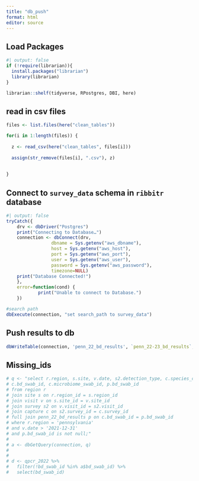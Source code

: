 ```yaml
---
title: "db_push"
format: html
editor: source
---
```


## Load Packages

```r
#| output: false
if (!require(librarian)){
  install.packages("librarian")
  library(librarian)
}

librarian::shelf(tidyverse, RPostgres, DBI, here)

```


## read in csv files
```r
files <- list.files(here("clean_tables"))

for(i in 1:length(files)) {
  
  z <- read_csv(here("clean_tables", files[i]))
  
  assign(str_remove(files[i], ".csv"), z)
  
  
}


```


## Connect to `survey_data` schema in `ribbitr` database
```r
#| output: false
tryCatch({
    drv <- dbDriver("Postgres")
    print("Connecting to Database…")
    connection <- dbConnect(drv,
                 dbname = Sys.getenv("aws_dbname"),
                 host = Sys.getenv("aws_host"),
                 port = Sys.getenv("aws_port"),
                 user = Sys.getenv("aws_user"),
                 password = Sys.getenv("aws_password"),
                 timezone=NULL)
    print("Database Connected!")
    },
    error=function(cond) {
            print("Unable to connect to Database.")
    })

#search path
dbExecute(connection, "set search_path to survey_data")

```

## Push results to db
```r

dbWriteTable(connection, 'penn_22_bd_results', `penn_22-23_bd_results`, overwrite=T)


```


## Missing_ids
```r
# q <- "select r.region, s.site, v.date, s2.detection_type, c.species_capture,
# c.bd_swab_id, c.microbiome_swab_id, p.bd_swab_id
# from region r
# join site s on r.region_id = s.region_id 
# join visit v on s.site_id = v.site_id 
# join survey s2 on v.visit_id = s2.visit_id 
# join capture c on s2.survey_id = c.survey_id 
# full join penn_22_bd_results p on c.bd_swab_id = p.bd_swab_id
# where r.region = 'pennsylvania'
# and v.date > '2021-12-31'
# and p.bd_swab_id is not null;"
# 
# a <- dbGetQuery(connection, q)
#   
#   
# d <- qpcr_2022 %>% 
#   filter(!bd_swab_id %in% a$bd_swab_id) %>% 
#   select(bd_swab_id)


```

